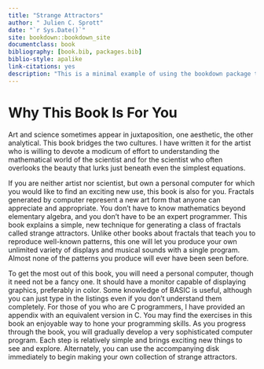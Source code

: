```yaml
--- 
title: "Strange Attractors"
author: " Julien C. Sprott"
date: "`r Sys.Date()`"
site: bookdown::bookdown_site
documentclass: book
bibliography: [book.bib, packages.bib]
biblio-style: apalike
link-citations: yes
description: "This is a minimal example of using the bookdown package to write a book. The output format for this example is bookdown::gitbook."
---
```


# Why This Book Is For You

Art and science sometimes appear in juxtaposition, one aesthetic, the other
analytical. This book bridges the two cultures. I have written it for the artist who is willing to devote a modicum of effort to understanding the mathematical world of the scientist and for the scientist who often overlooks the beauty that lurks just beneath even the simplest equations.

If you are neither artist nor scientist, but own a personal computer for which you would like to find an exciting new use, this book is also for you. Fractals generated by computer represent a new art form that anyone can appreciate and appropriate. You don’t have to know mathematics beyond elementary algebra, and you don’t have to be an expert programmer. This book explains a simple, new technique for generating a class of fractals called strange attractors. Unlike other books about fractals that teach you to reproduce well-known patterns, this one will let you produce your own unlimited variety of displays and musical sounds with a single program. Almost none of the patterns you produce will ever have been seen before.

To get the most out of this book, you will need a personal computer, though it need not be a fancy one. It should have a monitor capable of displaying graphics, preferably in color. Some knowledge of BASIC is useful, although you can just type in the listings even if you don’t understand them completely. For those of you who are C programmers, I have provided an appendix with an equivalent version in C. You may find the exercises in this book an enjoyable way to hone your programming skills. As you progress through the book, you will gradually develop a very sophisticated computer program. Each step is relatively simple and brings exciting new things to see and explore. Alternately, you can use the accompanying disk immediately to begin making your own collection of strange attractors.